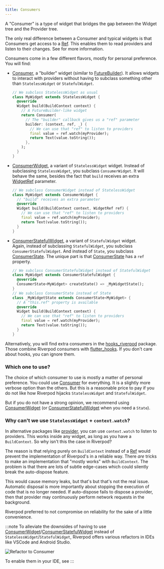 ```yaml
---
title: Consumers
---
```


A "Consumer" is a type of widget that bridges the gap between the Widget tree and the Provider tree.

The only real difference between a Consumer and typical widgets is that Consumers
get access to a [Ref]. This enables them to read providers and listen to their changes.
See <Link documentID="concepts2/refs" /> for more information.

Consumers come in a few different flavors, mostly for personal preference. You will find:
- [Consumer], a "builder" widget (similar to [FutureBuilder](https://api.flutter.dev/flutter/widgets/FutureBuilder-class.html)).
  It allows widgets to interact with providers without having to subclass something other than `StatelessWidget` or `StatefulWidget`.
  ```dart
  // We subclass StatelessWidget as usual
  class MyWidget extends StatelessWidget {
    @override
    Widget build(BuildContext context) {
      // A FutureBuilder-like widget
      return Consumer(
        // The "builder" callback gives us a "ref" parameter
        builder: (context, ref, _) {
          // We can use that "ref" to listen to providers
          final value = ref.watch(myProvider);
          return Text(value.toString());
        },
      );
    }
  }
  ```
- [ConsumerWidget], a variant of `StatelessWidget` widget.
  Instead of subclassing `StatelessWidget`, you subclass `ConsumerWidget`. It will behave the same,
  besides the fact that `build` receives an extra [WidgetRef] parameter.
  ```dart
  // We subclass ConsumerWidget instead of StatelessWidget
  class MyWidget extends ConsumerWidget {
    // "build" receives an extra parameter
    @override
    Widget build(BuildContext context, WidgetRef ref) {
      // We can use that "ref" to listen to providers
      final value = ref.watch(myProvider);
      return Text(value.toString());
    }
  }
  ```
- [ConsumerStatefulWidget], a variant of `StatefulWidget` widget.  
  Again, instead of subclassing `StatefulWidget`, you subclass `ConsumerStatefulWidget`.
  And instead of `State`, you subclass [ConsumerState].
  The unique part is that [ConsumerState] has a `ref` property.
  ```dart
  // We subclass ConsumerStatefulWidget instead of StatefulWidget
  class MyWidget extends ConsumerStatefulWidget {
    @override
    ConsumerState<MyWidget> createState() => _MyWidgetState();
  }
  // We subclass ConsumerState instead of State
  class _MyWidgetState extends ConsumerState<MyWidget> {
    // A "this.ref" property is available
    @override
    Widget build(BuildContext context) {
      // We can use that "ref" to listen to providers
      final value = ref.watch(myProvider);
      return Text(value.toString());
    }
  }
  ```

Alternatively, you will find extra consumers in the [hooks_riverpod](https://pub.dev/packages/hooks_riverpod) package.
Those combine Riverpod consumers with [flutter_hooks](https://pub.dev/packages/flutter_hooks).
If you don't care about hooks, you can ignore them.


### Which one to use?

The choice of which consumer to use is mostly a matter of personal preference.
You could use [Consumer] for everything. It is a slightly more verbose option than the others.
But this is a reasonable price to pay if you do not like how Riverpod hijacks `StatelessWidget` and `StatefulWidget`.

But if you do not have a strong opinion, we recommend using [ConsumerWidget] (or [ConsumerStatefulWidget] when you need a `State`).

### Why can't we use `StatelessWidget` + `context.watch`?

In alternative packages like [provider](https://pub.dev/packages/provider), you can use `context.watch` to listen to providers.
This works inside any widget, as long as you have a `BuildContext`. So why isn't this the case in Riverpod?

The reason is that relying purely on `BuildContext` instead of a [Ref] would prevent the implementation
of Riverpod's <Link documentID="concepts2/auto_dispose" /> in a reliable way. There _are_ tricks to make
an implementation that "mostly works" with `BuildContext`.
The problem is that there are lots of subtle edge-cases which could silently break the auto-dispose feature.

This would cause memory leaks, but that's but that's not the real issue.  
Automatic disposal is more importantly about stopping the execution of code that is no longer needed.
If auto-dispose fails to dispose a provider, then that provider may continuously perform
network requests in the background.

Riverpod preferred to not compromise on reliability for the sake of a little convenience.

:::note
To alleviate the downsides of having to use [ConsumerWidget]/[ConsumerStatefulWidget] instead of `StatelessWidget`/`StatefulWidget`,
Riverpod offers various refactors in IDEs like VSCode and Android Studio.

![Refactor to Consumer](/img/intro/convert_to_class_provider.gif)

To enable them in your IDE, see <Link documentID="introduction/getting_started" hash="enabling-riverpod_lintcustom_lint" />
:::

[ref]: https://pub.dev/documentation/hooks_riverpod/3.0.0-dev.15/hooks_riverpod/Ref-class.html
[consumer]: https://pub.dev/documentation/hooks_riverpod/3.0.0-dev.15/hooks_riverpod/Consumer-class.html
[consumerWidget]: https://pub.dev/documentation/hooks_riverpod/3.0.0-dev.15/hooks_riverpod/ConsumerWidget-class.html
[consumerStatefulWidget]: https://pub.dev/documentation/hooks_riverpod/3.0.0-dev.15/hooks_riverpod/ConsumerStatefulWidget-class.html
[consumerState]: https://pub.dev/documentation/hooks_riverpod/3.0.0-dev.15/hooks_riverpod/ConsumerState-class.html
[widgetref]: https://pub.dev/documentation/hooks_riverpod/3.0.0-dev.15/hooks_riverpod/WidgetRef-class.html